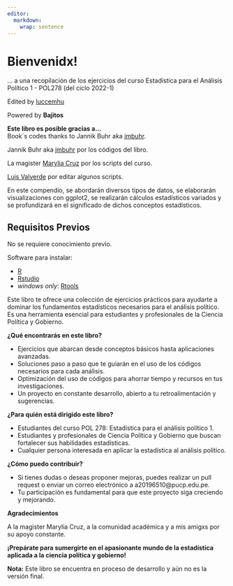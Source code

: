 ```yaml
---
editor: 
  markdown: 
    wrap: sentence
---
```


# Bienvenidx! {#welcome .unnumbered}

...
a una recopilación de los ejercicios del curso Estadística para el Análisis Político 1 - POL278 (del ciclo 2022-1)

Edited by [luccemhu](https://github.com/luccemhu)

Powered by **Bajitos**

::: {.alert .alert-secondary}
**Este libro es posible gracias a...**\
Book´s codes thanks to Jannik Buhr aka [jmbuhr](https://github.com/jmbuhr).

Jannik Buhr aka [jmbuhr](https://github.com/jmbuhr) por los códigos del libro.\

La magister [Marylia Cruz](https://github.com/MaryliaCruzS) por los scripts del curso.\

[Luis Valverde](https://github.com/LuisEduardoValverdeRamos) por editar algunos scripts.\
:::

En este compendio, se abordarán diversos tipos de datos, se elaborarán visualizaciones con ggplot2, se realizarán cálculos estadísticos variados y se profundizará en el significado de dichos conceptos estadísticos.

## Requisitos Previos

No se requiere conocimiento previo.

Software para instalar:

-   [R](https://cloud.r-project.org/)
-   [Rstudio](https://www.rstudio.com/products/rstudio/download/#download)
-   *windows only*: [Rtools](https://cran.r-project.org/bin/windows/Rtools/)

Este libro te ofrece una colección de ejercicios prácticos para ayudarte a dominar los fundamentos estadísticos necesarios para el análisis político. Es una herramienta esencial para estudiantes y profesionales de la Ciencia Política y Gobierno.

**¿Qué encontrarás en este libro?**

* Ejercicios que abarcan desde conceptos básicos hasta aplicaciones avanzadas.
* Soluciones paso a paso que te guiarán en el uso de los códigos necesarios para cada análisis.
* Optimización del uso de códigos para ahorrar tiempo y recursos en tus investigaciones.
* Un proyecto en constante desarrollo, abierto a tu retroalimentación y sugerencias.

**¿Para quién está dirigido este libro?**

* Estudiantes del curso POL 278: Estadística para el análisis político 1.
* Estudiantes y profesionales de Ciencia Política y Gobierno que buscan fortalecer sus habilidades estadísticas.
* Cualquier persona interesada en aplicar la estadística al análisis político.

**¿Cómo puedo contribuir?**

* Si tienes dudas o deseas proponer mejoras, puedes realizar un pull request o enviar un correo electrónico a a20196510@pucp.edu.pe.
* Tu participación es fundamental para que este proyecto siga creciendo y mejorando.

**Agradecimientos**

A la magister Marylia Cruz, a la comunidad académica y a mis amigxs por su apoyo constante.

**¡Prepárate para sumergirte en el apasionante mundo de la estadística aplicada a la ciencia política y gobierno!**

**Nota:** Este libro se encuentra en proceso de desarrollo y aún no es la versión final.

